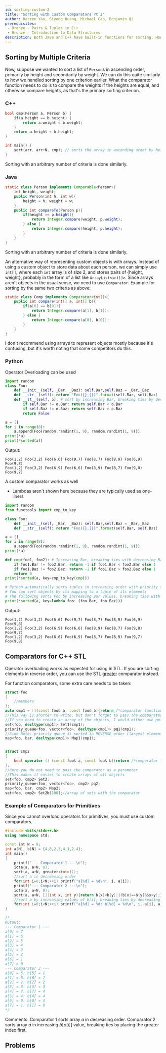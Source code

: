 ```yaml
---
id: sorting-custom-2
title: "Sorting with Custom Comparators Pt 2"
author: Darren Yao, Siyong Huang, Michael Cao, Benjamin Qi
prerequisites: 
 - Bronze - Pairs & Tuples in C++
 - Bronze - Introduction to Data Structures
description: Both Java and C++ have built-in functions for sorting. However, if we use custom objects, or if we want to sort elements in a different order, then we'll need to use a custom comparator. 
---
```


## Sorting by Multiple Criteria

Now, suppose we wanted to sort a list of `Person`s in ascending order, primarily by height and secondarily by weight. We can do this quite similarly to how we handled sorting by one criterion earlier. What the comparator function needs to do is to compare the weights if the heights are equal, and otherwise compare heights, as that's the primary sorting criterion.

### C++


```cpp
bool cmp(Person a, Person b) {
    if(a.height == b.height) {
        return a.weight < b.weight;
    }
    return a.height < b.height; 
}

int main() {
    sort(arr, arr+N, cmp); // sorts the array in ascending order by height and then weight if the heights are equal
}
```

Sorting with an arbitrary number of criteria is done similarly.

### Java

```java
static class Person implements Comparable<Person>{
    int height, weight;
    public Person(int h, int w){
        height = h; weight = w;
    }
    public int compareTo(Person p){
        if(height == p.height){
            return Integer.compare(weight, p.weight);
        } else {
            return Integer.compare(height, p.height);
        }
    }
}
```

Sorting with an arbitrary number of criteria is done similarly.

An alternative way of representing custom objects is with arrays. Instead of using a custom object to store data about each person, we can simply use `int[]`, where each `int` array is of size 2, and stores pairs of {height, weight}, probably in the form of a list like `ArrayList<int[]>`. Since arrays aren't objects in the usual sense, we need to use `Comparator`. Example for sorting by the same two criteria as above:

```java
static class Comp implements Comparator<int[]>{
    public int compare(int[] a, int[] b){
        if(a[0] == b[0]){
            return Integer.compare(a[1], b[1]);
        } else {
            return Integer.compare(a[0], b[0]);
        }
    }
}
```

I don't recommend using arrays to represent objects mostly because it's confusing, but it's worth noting that some competitors do this.

### Python

Operator Overloading can be used

<!-- Tested -->
```py
import random
class Foo:
    def __init__(self, _Bar, _Baz): self.Bar,self.Baz = _Bar,_Baz
    def __str__(self): return "Foo({},{})".format(self.Bar, self.Baz)
    def __lt__(self, o): # sort by increasing Bar, breaking ties by decreasing Baz
        if self.Bar != o.Bar: return self.Bar < o.Bar
        if self.Baz != o.Baz: return self.Baz > o.Baz
        return False

a = []
for i in range(8):
    a.append(Foo(random.randint(1, 9), random.randint(1, 9)))
print(*a)
print(*sorted(a))
```

Output:

```
Foo(1,2) Foo(3,2) Foo(6,6) Foo(9,7) Foo(8,7) Foo(8,9) Foo(6,9) Foo(9,8)
Foo(1,2) Foo(3,2) Foo(6,9) Foo(6,6) Foo(8,9) Foo(8,7) Foo(9,8) Foo(9,7)
```

A custom comparator works as well
 - Lambdas aren't shown here because they are typically used as one-liners

```py
import random
from functools import cmp_to_key

class Foo:
    def __init__(self, _Bar, _Baz): self.Bar,self.Baz = _Bar,_Baz
    def __str__(self): return "Foo({},{})".format(self.Bar, self.Baz)

a = []
for i in range(8):
    a.append(Foo(random.randint(1, 9), random.randint(1, 9)))
print(*a)

def cmp(foo1, foo2): # Increasing Bar, breaking ties with decreasing Baz
    if foo1.Bar != foo2.Bar: return -1 if foo1.Bar < foo2.Bar else 1
    if foo1.Baz != foo2.Baz: return -1 if foo1.Baz > foo2.Baz else 1
    return 0
print(*sorted(a, key=cmp_to_key(cmp)))

# Python automatically sorts tuples in increasing order with priority to the leftmost element
# You can sort objects by its mapping to a tuple of its elements
# The following sorts Foo by increasing Bar values, breaking ties with increasing Baz value
print(*sorted(a, key=lambda foo: (foo.Bar, foo.Baz)))
```
Output:
```
Foo(1,2) Foo(3,2) Foo(6,6) Foo(9,7) Foo(8,7) Foo(8,9) Foo(6,9) Foo(9,8)
Foo(1,2) Foo(3,2) Foo(6,9) Foo(6,6) Foo(8,9) Foo(8,7) Foo(9,8) Foo(9,7)
Foo(1,2) Foo(3,2) Foo(6,6) Foo(6,9) Foo(8,7) Foo(8,9) Foo(9,7) Foo(9,8)
```

## Comparators for C++ STL

Operator overloading works as expected for using in STL. If you are sorting elements in reverse order, you can use the STL [greater](https://en.cppreference.com/w/cpp/utility/functional/greater) comparator instead.

For function comparators, some extra care needs to be taken:

<!-- Reasonably Tested -->
```cpp
struct foo
{
    //members
};
auto cmp1 = [](const foo& a, const foo& b){return /*comparator function*/;};
//This way is shorter to write, but don't forget to pass the comparator as a parameter in the constructor!
//If you need to create an array of the objects, I would either use pointers of the method shown below
set<foo, decltype(cmp1)> Set1(cmp1);
priority_queue<foo, vector<foo>, decltype(cmp1)> pq1(cmp1);
//Side Note: priority queue is sorted in REVERSE order (largest elements are first)
map<foo, bar, decltype(cmp1)> Map1(cmp1);


struct cmp2
{
    bool operator () (const foo& a, const foo& b){return /*comparator function*/;}
};
//Here you do not need to pass the comparator as a parameter
//This makes it easier to create arrays of stl objects
set<foo, cmp2> Set2;
priority_queue<foo, vector<foo>, cmp2> pq2;
map<foo, bar, cmp2> Map2;
set<foo, cmp2> Set2b[100];//array of sets with the comparator
```

### Example of Comparators for Primitives

Since you cannot overload operators for primitives, you must use custom comparators.

<!-- Tested -->
```cpp
#include <bits/stdc++.h>
using namespace std;

const int N = 8;
int a[N], b[N] = {4,8,2,3,4,1,2,4};
int main()
{
    printf("--- Comparator 1 ---\n");
    iota(a, a+N, 0);
    sort(a, a+N, greater<int>());
    //sort a in decreasing order
    for(int i=0;i<N;++i) printf("a[%d] = %d\n", i, a[i]);
    printf("--- Comparator 2 ---\n");
    iota(a, a+N, 0);
    sort(a, a+N, [](int x, int y){return b[x]<b[y]||(b[x]==b[y]&&x>y);});
    //sort a by increasing values of b[i], breaking ties by decreasing index
    for(int i=0;i<N;++i) printf("a[%d] = %d: b[%d] = %d\n", i, a[i], a[i], b[a[i]]);
}

/*
Output:
--- Comparator 1 ---
a[0] = 7
a[1] = 6
a[2] = 5
a[3] = 4
a[4] = 3
a[5] = 2
a[6] = 1
a[7] = 0
--- Comparator 2 ---
a[0] = 5: b[5] = 1
a[1] = 6: b[6] = 2
a[2] = 2: b[2] = 2
a[3] = 3: b[3] = 3
a[4] = 7: b[7] = 4
a[5] = 4: b[4] = 4
a[6] = 0: b[0] = 4
a[7] = 1: b[1] = 8
*/
```

Comments: Comparator 1 sorts array $a$ in decreasing order. Comparator 2 sorts array $a$ in increasing $b[a[i]]$ value, breaking ties by placing the greater index first.

## Problems

<problems-list problems={metadata.problems.general} />